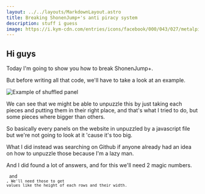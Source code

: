 ```yaml
---
layout: ../../layouts/MarkdownLayout.astro
title: Breaking ShonenJump+'s anti piracy system
description: stuff i guess
image: https://i.kym-cdn.com/entries/icons/facebook/000/043/027/metalpipefalling.jpg
---
```


## Hi guys

Today I'm going to show you how to break ShonenJump+.

But before writing all that code, we'll have to take a look at an example.

<img src="https://cdn-ak-img.shonenjumpplus.com/public/page/2/10834108156629439536-33626cf0f0ac52ca1d1e0f5c2bc64396" alt="Example of shuffled panel" class="w-1/3"/>

We can see that we might be able to unpuzzle this by just taking each pieces and putting them in their right place, and that's what I tried to do, but some pieces where bigger than others.

So basically every panels on the website in unpuzzled by a javascript file but we're not going to look at it 'cause it's too big.

What I did instead was searching on Github if anyone already had an idea on how to unpuzzle those because I'm a lazy man.

And I did found a lot of answers, and for this we'll need 2 magic numbers.

<Code code="multiplier = 8" lang="python" inline/> and <Code code="divider = 4" lang="python" inline/>, We'll need those to get values like the height of each rows and their width.

<CodeBlock lang="kotlin" file="/code/shonenjumpplus/full.kt" filename="main.kt"/>

